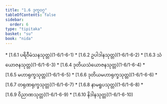```yaml
---
title: "1.6 ဒုက္ခဝဂ္ဂ"
tableOfContents: false
sidebar:
  order: 6
type: "tipitaka"
basket: "su"
book: "nida"
---
```



<DynamicBreadcrumb />



<TableOfContents book="nida" section="1.6">
* [1.6.1 ပရိဝီမံသနသုတ္တ](1-6/1-6-1)
* [1.6.2 ဥပါဒါနသုတ္တ](1-6/1-6-2)
* [1.6.3 သံယောဇနသုတ္တ](1-6/1-6-3)
* [1.6.4 ဒုတိယသံယောဇနသုတ္တ](1-6/1-6-4)
* [1.6.5 မဟာရုက္ခသုတ္တ](1-6/1-6-5)
* [1.6.6 ဒုတိယမဟာရုက္ခသုတ္တ](1-6/1-6-6)
* [1.6.7 တရုဏရုက္ခသုတ္တ](1-6/1-6-7)
* [1.6.8 နာမရူပသုတ္တ](1-6/1-6-8)
* [1.6.9 ဝိညာဏသုတ္တ](1-6/1-6-9)
* [1.6.10 နိဒါနသုတ္တ](1-6/1-6-10)
</TableOfContents>